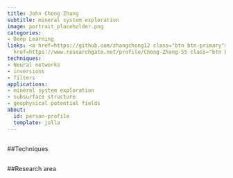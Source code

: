```yaml
---
title: John Chong Zhang
subtitle: mineral system exploration
image: portrait_placeholder.png
categories:
- Deep Learning
links: <a href=https://github.com/zhangchong12 class="btn btn-primary">Github</a><a
  href=https://www.researchgate.net/profile/Chong-Zhang-55 class="btn btn-secondary">Website</a>
techniques:
- Neural networks
- inversions
- filters
applications:
- mineral system exploration
- subsurface structure
- geophysical potential fields
about:
  id: person-profile
  template: jolla
---
```

   
:::{#person-profile}
:::
   
##
##Techniques
   
:::{#Techniques}
:::
   
##
##Research area
   
:::{#applications}
:::